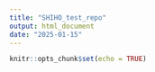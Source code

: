 ```yaml
---
title: "SHIHO_test_repo"
output: html_document
date: "2025-01-15"
---
```


```r
knitr::opts_chunk$set(echo = TRUE)
```

